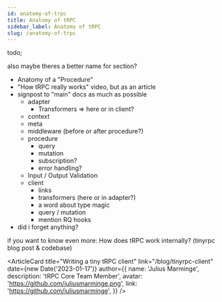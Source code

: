 ```yaml
---
id: anatomy-of-trpc
title: Anatomy of tRPC
sidebar_label: Anatomy of tRPC
slug: /anatomy-of-trpc
---
```



todo;

also maybe theres a better name for section?

- Anatomy of a "Procedure"
- "How tRPC really works" video, but as an article
- signpost to "main" docs as much as possible
  - adapter
    - Transformers => here or in client?
  - context
  - meta
  - middleware (before or after procedure?)
  - procedure
    - query
    - mutation
    - subscription?
    - error handling?
  - Input / Output Validation
  - client
    - links
    - transformers (here or in adapter?)
    - a word about type magic
    - query / mutation
    - mention RQ hooks
- did i forget anything?

if you want to know even more: How does tRPC work internally? (tinyrpc blog post & codebase)

<ArticleCard
  title="Writing a tiny tRPC client"
  link="/blog/tinyrpc-client"
  date={new Date('2023-01-17')}
  author={{
    name: 'Julius Marminge',
    description: 'tRPC Core Team Member',
    avatar: 'https://github.com/juliusmarminge.png',
    link: 'https://github.com/juliusmarminge',
  }}
/>
